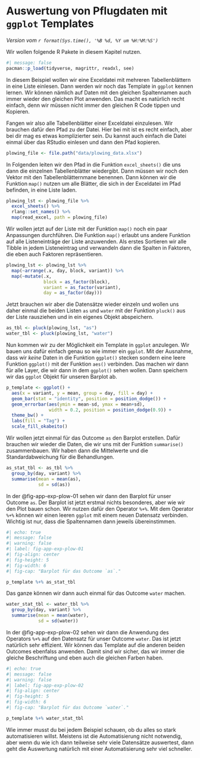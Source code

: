 # Auswertung von Pflugdaten mit `ggplot` Templates {#sec-plowing-data}

*Version vom `r format(Sys.time(), '%B %d, %Y um %H:%M:%S')`*

Wir wollen folgende R Pakete in diesem Kapitel nutzen.

```r
#| message: false
pacman::p_load(tidyverse, magrittr, readxl, see)
```

In diesem Beispiel wollen wir eine Exceldatei mit mehreren Tabellenblättern in eine Liste einlesen. Dann werden wir noch das Template in `ggplot` kennen lernen. Wir können nämlich auf Daten mit den gleichen Spaltennamen auch immer wieder den gleichen Plot anwenden. Das macht es natürlich recht einfach, denn wir müssen nicht immer den gleichen R Code tippen und Kopieren.

Fangen wir also alle Tabellenblätter einer Exceldatei einzulesen. Wir brauchen dafür den Pfad zu der Datei. Hier bei mit ist es recht einfach, aber bei dir mag es etwas komplizierter sein. Du kannst auch einfach die Datei einmal über das RStudio einlesen und dann den Pfad kopieren.

```r
plowing_file <- file.path("data/plowing_data.xlsx")
```

In Folgenden leiten wir den Pfad in die Funktion `excel_sheets()` die uns dann die einzelnen Tabellenblätter wiedergibt. Dann müssen wir noch den Vektor mit den Tabellenblätternmane benennen. Dann können wir die Funktion `map()` nutzen um alle Blätter, die sich in der Exceldatei im Pfad befinden, in eine Liste laden.

```r
plowing_lst <- plowing_file %>% 
  excel_sheets() %>% 
  rlang::set_names() %>% 
  map(read_excel, path = plowing_file)
```

Wir wollen jetzt auf der Liste mit der Funktion `map()` noch ein paar Anpassungen durchführen. Die Funktion `map()` erlaubt uns andere Funktion auf alle Listeneinträge der Liste anzuwenden. Als erstes Sortieren wir alle Tibble in jedem Listeneintrag und verwandeln dann die Spalten in Faktoren, die eben auch Faktoren repräsentieren.

```r
plowing_lst <- plowing_lst %>% 
  map(~arrange(.x, day, block, variant)) %>% 
  map(~mutate(.x, 
              block = as_factor(block),
              variant = as_factor(variant),
              day = as_factor(day))) 
```

Jetzt brauchen wir aber die Datensätze wieder einzeln und wollen uns daher einmal die beiden Listen `as` und `water` mit der Funktion `pluck()` aus der Liste rausziehen und in ein eigenes Objekt abspeichern.

```r
as_tbl <- pluck(plowing_lst, "as")
water_tbl <- pluck(plowing_lst, "water")
```

Nun kommen wir zu der Möglichkeit ein Template in `ggplot` anzulegen. Wir bauen uns dafür einfach genau so wie immer ein `ggplot`. Mit der Ausnahme, dass wir *keine* Daten in die Funktion `ggplot()` stecken sondern eine leere Funktion `ggplot()` mit der Funktion `aes()` verbinden. Das machen wir dann für alle Layer, die wir dann in dem `ggplot()` sehen wollen. Dann speichern wir das `ggplot` Objekt für unseren Barplot ab.

```r
p_template <- ggplot() +
  aes(x = variant, y = mean, group = day, fill = day) + 
  geom_bar(stat = "identity", position = position_dodge()) +
  geom_errorbar(aes(ymin = mean-sd, ymax = mean+sd),
                width = 0.2, position = position_dodge(0.9)) +
  theme_bw() +
  labs(fill = "Tag") +
  scale_fill_okabeito()
```

Wir wollen jetzt einmal für das Outcome `as` den Barplot erstellen. Dafür brauchen wir wieder die Daten, die wir uns mit der Funktion `summarise()` zusammenbauen. Wir haben dann die Mittelwerte und die Standardabweichung für die Behandlungen.

```r
as_stat_tbl <- as_tbl %>% 
  group_by(day, variant) %>% 
  summarise(mean = mean(as),
            sd = sd(as))
```

In der @fig-app-exp-plow-01 sehen wir dann den Barplot für unser Outcome `as`. Der Barplot ist jetzt erstmal nichts besonderes, aber wie wir den Plot bauen schon. Wir nutzen dafür den Operator `%+%`. Mit dem Operator `%+%` können wir einen leeren `ggplot` mit einem neuen Datensatz verbinden. Wichtig ist nur, dass die Spaltennamen dann jeweils übereinstimmen.

```r
#| echo: true
#| message: false
#| warning: false
#| label: fig-app-exp-plow-01
#| fig-align: center
#| fig-height: 5
#| fig-width: 6
#| fig-cap: "Barplot für das Outcome `as`."

p_template %+% as_stat_tbl
```

Das ganze können wir dann auch einmal für das Outcome `water` machen.

```r
water_stat_tbl <- water_tbl %>% 
  group_by(day, variant) %>% 
  summarise(mean = mean(water),
            sd = sd(water))


```

In der @fig-app-exp-plow-02 sehen wir dann die Anwendung des Operators `%+%` auf den Datensatz für unser Outcome `water`. Das ist jetzt natürlich sehr effizient. Wir können das Template auf die anderen beiden Outcomes ebenfalss anwenden. Damit sind wir sicher, das wir immer die gleiche Beschriftung und eben auch die gleichen Farben haben.

```r
#| echo: true
#| message: false
#| warning: false
#| label: fig-app-exp-plow-02
#| fig-align: center
#| fig-height: 5
#| fig-width: 6
#| fig-cap: "Barplot für das Outcome `water`."

p_template %+% water_stat_tbl
```

Wie immer musst du bei jedem Beispiel schauen, ob du alles so stark automatisieren willst. Meistens ist die Automatisierung nicht notwendig, aber wenn du wie ich dann teilweise sehr viele Datensätze auswertest, dann geht die Auswertung natürlich mit einer Automatisierung sehr viel schneller.

